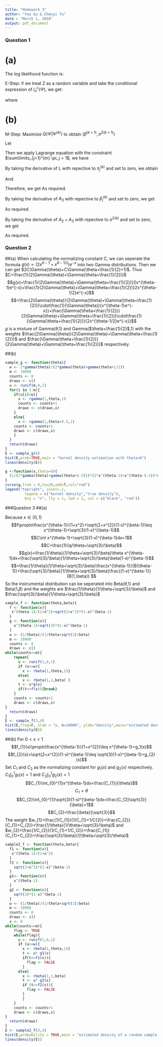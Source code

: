 ```yaml
---
title: "Homework 3"
author: "Yue Gu & Chenyi Yu"
date : "March 1, 2018"
output: pdf_document
---
```



### Question 1
# (a) 
The log likelihood function is:
\begin{align}
l_n^c(\Psi) 
&= \sum\limits_{i=1}^{n} \log p(y_i,\textbf{x}_i,z_i;\Psi) \\
&= \sum\limits_{i=1}^{n} \sum\limits_{j=1}^{m} z_{ij} 
   \{\log \pi_j \phi(y_i - \textbf{x}_i^T\beta_j; 0,\sigma^2)\} \\
&= \sum\limits_{i=1}^{n} \sum\limits_{j=1}^{m} z_{ij} \{\log\pi_j +  
   \log\phi(y_i - \textbf{x}_i^T\beta_j; 0,\sigma^2)\}
\end{align}

E-Step: 
if we treat Z as a random variable and take the conditional expression of $l_n^c{(\Psi)}$, we get:
\begin{align}
Q(\Psi \,|\, \Psi^{(k)}) 
&= E_z[l_n^c(\Psi)] \\
&= E_z[\sum\limits_{i=1}^{n} \sum\limits_{j=1}^{m} z_{ij} \{\log\pi_j^{(k)} +  
   \log\phi(y_i - \textbf{x}_i^T{\beta_j}^{(k)};0,{\sigma^2}^{(k)}\}] \\
&= \sum\limits_{i=1}^{n} \sum\limits_{j=1}^{m} E[z_{ij} \,|\, y_i,\textbf{x}_i;\Psi^{(k)}] 
   \{\log\pi_j^{(k)} + \log\phi(y_i-\textbf{x}_i^T{\beta_j}^{(k)};0,{\sigma^2}^{(k)} \}  \\
&= \sum\limits_{i=1}^{n} \sum\limits_{j=1}^{m} p_{ij}^{(k+1)} 
   \{\log\pi_j^{(k)} + \log\phi(y_i-\textbf{x}_i^T{\beta_j}^{(k)};0,{\sigma^2}^{(k)}\} \\
\end{align}


where
\begin{align}
p_{ij}^{(k+1)} 
&= E[z_{ij} \,|\, y_i,\textbf{x}_i;\Psi^{(k)}] \\
&= \cfrac {p(z_{ij};\pi)p(\textbf{x}_{i} \,|\, y_{i},z_{i};\Psi^{(k)})} 
   {p(y_{i},\textbf{x}_{i};\Psi^{(k)})} \, By\ Bayes'\ Rule  \\
&= \cfrac {\pi_j^{(k)} \phi(y_i-\textbf{x}_i^T\beta_j^{(k)};0,{\sigma^2}^{(k)})} 
{\sum\limits_{j=1}^{m} \pi_j^{(k)} \phi(y_i-\textbf{x}_i^T\beta_j^{(k)};0,{\sigma^2}^{(k)})} \\
\end{align}



# (b) 
M-Step: Maximize $Q(\Psi|\Psi^{(k)})$ to obtain $(\beta^{(k+1)},{\sigma^2}^{(k+1)})$

\begin{align}
Q(\Psi \,|\, \Psi^{(k)})
&= \sum\limits_{i=1}^{n} \sum\limits_{j=1}^{m} E[z_{ij} \,|\, y_i,\textbf{x}_i;\Psi^{(k)}] 
   \{\log\pi_j^{(k)} + \log\phi(y_i-\textbf{x}_i^T\beta_j^{(k)};0,{\sigma^2}^{(k)})\} \\
&= \sum\limits_{i=1}^{n} \sum\limits_{j=1}^{m} p_{ij}^{(k+1)} 
   \{\log\pi_j^{(k)} + \log\phi(y_i-\textbf{x}_i^T\beta_j^{(k)};0,{\sigma^2}^{(k)})\} \\
&= \sum\limits_{i=1}^{n} \sum\limits_{j=1}^{m} p_{ij}^{(k+1)} \log\pi_j^{(k)} +
   \sum\limits_{i=1}^{n} \sum\limits_{j=1}^{m} p_{ij}^{(k+1)} 
   \log\phi(y_i-\textbf{x}_i^T\beta_j^{(k)};0,{\sigma^2}^{(k)}) \\
&= \sum\limits_{i=1}^{n} \sum\limits_{j=1}^{m} p_{ij}^{(k+1)} \log\pi_j^{(k)} +
   \sum\limits_{i=1}^{n} \sum\limits_{j=1}^{m} p_{ij}^{(k+1)} 
   \log(\frac {1} {\sqrt{2\pi} {\sigma}^{(k)}}) -
   \sum\limits_{i=1}^{n} \sum\limits_{j=1}^{m} p_{ij}^{(k+1)} 
   \frac {(y_i-\textbf{x}_i^T\beta_j^{(k)})^2} {2{\sigma^2}^{(k)}}
\end{align}

Let
\begin{equation}
A_1 = \sum\limits_{i=1}^{n} \sum\limits_{j=1}^{m} p_{ij}^{(k+1)} \log\pi_j^{(k)}
\end{equation}

\begin{equation}
A_2 = \sum\limits_{i=1}^{n} \sum\limits_{j=1}^{m} p_{ij}^{(k+1)} 
      \log(\frac {1} {\sqrt{2\pi} {\sigma}^{(k)}})
\end{equation}

\begin{equation}
A_3 = \sum\limits_{i=1}^{n} \sum\limits_{j=1}^{m} p_{ij}^{(k+1)} 
      \frac {(y_i-\textbf{x}_i^T\beta_j^{(k)})^2} {2{\sigma^2}^{(k)}}
\end{equation}

Then we apply Lagrange equation with the constraint $\sum\limits_{j=1}^{m} \pi_j = 1$, we have
\begin{equation}
L({\pi_1}^{(k)},...,{\pi_m}^{(k)};\lambda) 
= Q(\Psi \,|\, \Psi^{(k)}) - \lambda (\sum\limits_{j=1}^{m} {\pi_j}^{(k)}-1)
\end{equation}

By taking the derivative of L with repective to $\pi_j^{(k)}$ and set to zero, we obtain
\begin{equation}
\frac{\partial L}{\partial \pi_j^{(k)}} 
= \sum\limits_{i=1}^{n} {p_{ij}}^{(k+1)} \frac {1} {\pi_j^{(k+1)}} - \lambda 
= 0
\end{equation}


\begin{equation}
\, \Rightarrow \,  
\pi_j^{(k+1)} = \cfrac {\sum\limits_{i=1}^{n} p_{ij}^{(k+1)}} {n}  
\end{equation}

And
\begin{equation}
\frac {\sum\limits_{i=1}^{n} \sum\limits_{j=1}^{m} p_{ij}^{(k+1)}} {\lambda} 
= \frac {n} {\lambda}
=1
\end{equation}

\begin{equation}
\, \Rightarrow \,  
\lambda = n
\end{equation}

Therefore, we get 
\begin{equation}
\pi_j^{(k+1)} = \cfrac {\sum\limits_{i=1}^{n} p_{ij}^{(k+1)}} {n}  
\end{equation}
As required.


By taking the derivative of $A_3$ with repective to $\beta_j^{(k)}$ and set to zero, we get
\begin{equation}
\frac{\partial A_3}{\partial \beta_j^{(k)}} 
\propto \sum\limits_{i=1}^{n}  p_{ij}^{(k+1)} \textbf{x}_i
        (y_i - \textbf{x}_i^T \beta_j^{(k+1)})
= 0
\end{equation}

\begin{equation}
\, \Rightarrow \, 
\sum\limits_{i=1}^{n}  p_{ij}^{(k+1)} \textbf{x}_i y_i
= \sum\limits_{i=1}^{n} \textbf{x}_i \textbf{x}_i^T \beta_j^{(k+1)} p_{ij}^{(k+1)}
\end{equation}


\begin{equation}
\, \Rightarrow \, 
\beta_j^{(k+1)} = 
({\sum\limits_{i=1}^{n}}  \textbf{x}_i \textbf{x}_i^T p_{ij}^{(k+1)}) ^{-1}
({\sum\limits_{i=1}^{n}} \textbf{x}_i p_{ij}^{(k+1)} y_i) , j=1,..., m  
\end{equation}
As required.


By taking the derivative of $A_2+A_3$ with repective to ${\sigma^2}^{(k)}$ and set to zero, we get
\begin{equation}
{\sigma^2}^{(k+1)} 
= \frac {\sum\limits_{i=1}^{n} \sum\limits_{j=1}^{m} p_{ij}^{(k+1)} 
  (y_i - \textbf{x}_i^T \beta_j^{(k+1)})^2} 
  {\sum\limits_{i=1}^{n} \sum\limits_{j=1}^{m} p_{ij}^{(k+1)}}
\end{equation}


\begin{equation}
\, \Rightarrow \,
{\sigma^2}^{(k+1)} = 
\cfrac{\sum\limits_{i=1}^{n} \sum\limits_{j=1}^{m} p_{ij}^{(k+1)} (y_i - \textbf{x}_i^T \beta_j^{(k+1)})^2} {n} 
\end{equation}
As required.



### Question 2
##(a) 
When calculating the normalizing constant C, we can seperate the formula $g(x)\propto(2x^{\theta-1}+x^{\theta-1/2})e^{-x}$ into two Gamma distributions. 
Then we can get $2C\Gamma(\theta)+C\Gamma(\theta+\frac{1}{2}=1)$.
Thus $C=\frac{1}{2\Gamma(\theta)+\Gamma(\theta+\frac{1}{2})}$
$$g(x)=\frac{1}{2\Gamma(\theta)+\Gamma(\theta+\frac{1}{2})}2x^{\theta-1}e^{-x}+\frac{1}{2\Gamma(\theta)+\Gamma(\theta+\frac{1}{2})}2x^{\theta-1/2}e^{-x}$$
$$=\frac{2\Gamma(\theta)}{2\Gamma(\theta)+\Gamma(\theta+\frac{1}{2})}\cdot\frac{1}{\Gamma(\theta)}{x^{\theta-1}e^{-x}}+\frac{\Gamma(\theta+\frac{1}{2})}{2\Gamma(\theta)+\Gamma(\theta+\frac{1}{2})}\cdot\frac{1}{\Gamma(\theta+\frac{1}{2})}{2x^{\theta-1/2}e^{-x}}$$
$g$ is a mixture of Gamma($\theta$,1) and Gamma($\theta+\frac{1}{2}$,1) with the weights $\frac{2\Gamma(\theta)}{2\Gamma(\theta)+\Gamma(\theta+\frac{1}{2})}$ and $\frac{\Gamma(\theta+\frac{1}{2})}{2\Gamma(\theta)+\Gamma(\theta+\frac{1}{2})}$ respectively. 

##(b) 
```r
sample_g <- function(theta){
  w <- 2*gamma(theta)/(2*gamma(theta)+gamma(theta+1/2))
  m <- 10000
  counts <- 0
  draws <- c()
  u <- runif(m,0,1)
  for(i in 1:m){
    if(u[i]<w){
      x <- rgamma(1,theta,1)
      counts <- counts+1
      draws <- c(draws,x)
    }
    else{
      x <- rgamma(1,theta+0.5,1)
    counts <- counts+1
    draws <- c(draws,x)  
    }
  }
  return(draws)
}
E <- sample_g(6)
hist(E,prob=TRUE,main = "kernel density estimation with theta=6")
lines(density(E))

g <-function(x,theta=6){
  (1/(2*gamma(theta)+gamma(theta+0.5)))*(2*x^(theta-1)+x^(theta-0.5))*exp(-x)
}
curve(g,from = 0,to=20,add=T,col="red")
legend("topright", inset=.1, 
         legend = c("kernel density","true density"), 
         bty = "n", lty = 1, lwd = 2, col = c("black", "red"))
```


###Question 3
##(a)

Because $x\in(0,1)$
$$f\propto\frac{x^{\theta-1}}{1+x^2}+\sqrt{2+x^{2}}(1-x)^{\beta-1}\leq x^{\theta-1}+\sqrt{3}(1-x)^{\beta-1}$$
$$C\int x^{\theta-1}+\sqrt{3}(1-x)^{\beta-1}dx=1$$
$$C=\frac{1}{q/\theta+\sqrt{3}/\beta}$$
$$g(x)=\frac{1/\theta}{1/\theta+\sqrt{3}/\beta}\theta x^{\theta-1}dx+\frac{\sqrt{3}/\beta}{1/\theta+\sqrt{3}/\beta}\beta(1-x)^{\beta-1}$$
$$=\frac{1/\theta}{1/\theta+\sqrt{3}/\beta}\frac{x^{\theta-1}}{B(\theta-1)}+\frac{\sqrt{3}/\beta}{1/\theta+\sqrt{3}/\beta}\frac{(1-x)^{\beta-1}}{B(1,\beta)} $$
So the instrumental distribution can be seperated into Beta($\theta$,1) and Beta(1,$\beta$) and the weights are $\frac{1/\theta}{1/\theta+\sqrt{3}/\beta}$ and $\frac{\sqrt{3}/\beta}{1/\theta+\sqrt{3}/\beta}$

```r
sample_f <- function(theta,beta){
  f <- function(x){
   x^(theta-1)/(1+x^2)+sqrt(2+x^2)*(1-x)^(beta-1)
  }
  g <- function(x){
    x^(theta-1)+sqrt(3)*(1-x)^(beta-1)
  }
  w <- (1/theta)/(1/theta+sqrt(3)/beta)
  m <- 10000
  counts <- 0
  draws <- c()
while(counts<=m){
    repeat{
      u <- runif(1,0,1)
      if (u<=w){
        x <- rbeta(1,theta,1)}
      else{
        x <- rbeta(1,1,beta) }  
      t <- u*g(x)
      if(t<=f(x)){break}
    }
    counts <- counts+1
    draws <- c(draws,x)
}
  return(draws)
}
E <- sample_f(3,4)
hist(E,freq=F, xlab = "x, N=10000", ylab="density",main="estimated density of a random sample with theta=3,beta=4")
lines(density(E))
```



##(b)
For $0<x<1$
$$f_{1}(x)\propto\frac{x^{\theta-1}}{1+x^{2}}\leq x^{\theta-1}=g_1(x)$$
$$f_{2}(x)=\sqrt{2+x^{2}}(1-x)^{\beta-1}\leq \sqrt{3}(1-x)^{\beta-1}=g_{2}(x)$$
Set $C_{1}$ and $C_{2}$ as the normalizing constant for $g_{1}(x)$ and $g_{2}(x)$ respectively. 
$C_{1}\int_{0}^{1}g_{1}(x)=1$ and $C_{2}\int_{0}^{1}g_{2}(x)=1$
$$C_{1}\int_{0}^{1}x^{\theta-1}dx=\frac{C_{1}}{\theta}$$
$$C_{1}=\theta$$
$$C_{2}\int_{0}^{1}\sqrt{3}(1-x)^{\beta-1}dx=\frac{C_{2}\sqrt{3}}{\beta}=1$$
$$C_{2}=\frac{\beta}{\sqrt{3}}$$
The weight $w_{1}=\frac{1/C_{1}}{1/C_{1}+1/C{2}}=\frac{C_{2}}{C_{1}+C_{2}}=\frac{1/\theta}{1/\theta+\sqrt{3}/\beta}$ and $w_{2}=\frac{1/C_{2}}{1/C_{1}+1/C_{2}}=\frac{C_{1}}{C_{1}+C_{2}}=\frac{\sqrt{3}/\beta}{1/\theta+\sqrt{3}/\theta}$

```r
sample2_f <- function(theta,beta){
  f1 <- function(x){
   x^(theta-1)/(1+x^2)
  }
  f2 <- function(x){
    sqrt(2+x^2)*(1-x)^(beta-1)
  }
  g1<- function(x){
    x^(theta-1)
  }
  g2 <- function(x){
    sqrt(3)*(1-x)^(beta-1)
  }
  w <- (1/theta)/(1/theta+sqrt(3)/beta)
  m <- 10000
  counts <- 0
  draws <- c()
  x <- 0
while(counts<=m){
    flag <- TRUE  
    while(flag){
      u <- runif(1,0,1)
      if (u<=w){
        x <- rbeta(1,theta,1)}
        t <- u* g1(x)
        if(t<=f1(x)){
          flag <- FALSE
        }
      else{
        x <- rbeta(1,1,beta)
        t <- u* g2(x)
        if (t<=f2(x)){
          flag <- FALSE
        }
        }  
    }
    counts <- counts+1
    draws <- c(draws,x)
}
  return(draws)
}
E <- sample2_f(3,4)
hist(E,probability = TRUE,main = "estimated density of a random sample with theta=3,beta=4")
lines(density(E))
```










